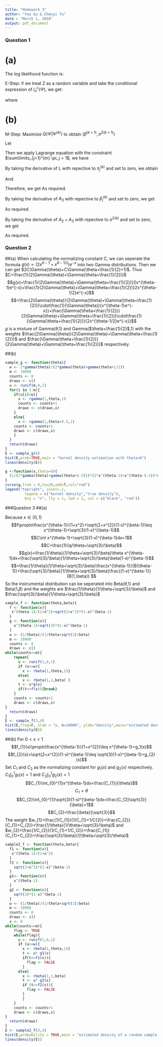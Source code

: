 ```yaml
---
title: "Homework 3"
author: "Yue Gu & Chenyi Yu"
date : "March 1, 2018"
output: pdf_document
---
```



### Question 1
# (a) 
The log likelihood function is:
\begin{align}
l_n^c(\Psi) 
&= \sum\limits_{i=1}^{n} \log p(y_i,\textbf{x}_i,z_i;\Psi) \\
&= \sum\limits_{i=1}^{n} \sum\limits_{j=1}^{m} z_{ij} 
   \{\log \pi_j \phi(y_i - \textbf{x}_i^T\beta_j; 0,\sigma^2)\} \\
&= \sum\limits_{i=1}^{n} \sum\limits_{j=1}^{m} z_{ij} \{\log\pi_j +  
   \log\phi(y_i - \textbf{x}_i^T\beta_j; 0,\sigma^2)\}
\end{align}

E-Step: 
if we treat Z as a random variable and take the conditional expression of $l_n^c{(\Psi)}$, we get:
\begin{align}
Q(\Psi \,|\, \Psi^{(k)}) 
&= E_z[l_n^c(\Psi)] \\
&= E_z[\sum\limits_{i=1}^{n} \sum\limits_{j=1}^{m} z_{ij} \{\log\pi_j^{(k)} +  
   \log\phi(y_i - \textbf{x}_i^T{\beta_j}^{(k)};0,{\sigma^2}^{(k)}\}] \\
&= \sum\limits_{i=1}^{n} \sum\limits_{j=1}^{m} E[z_{ij} \,|\, y_i,\textbf{x}_i;\Psi^{(k)}] 
   \{\log\pi_j^{(k)} + \log\phi(y_i-\textbf{x}_i^T{\beta_j}^{(k)};0,{\sigma^2}^{(k)} \}  \\
&= \sum\limits_{i=1}^{n} \sum\limits_{j=1}^{m} p_{ij}^{(k+1)} 
   \{\log\pi_j^{(k)} + \log\phi(y_i-\textbf{x}_i^T{\beta_j}^{(k)};0,{\sigma^2}^{(k)}\} \\
\end{align}


where
\begin{align}
p_{ij}^{(k+1)} 
&= E[z_{ij} \,|\, y_i,\textbf{x}_i;\Psi^{(k)}] \\
&= \cfrac {p(z_{ij};\pi)p(\textbf{x}_{i} \,|\, y_{i},z_{i};\Psi^{(k)})} 
   {p(y_{i},\textbf{x}_{i};\Psi^{(k)})} \, By\ Bayes'\ Rule  \\
&= \cfrac {\pi_j^{(k)} \phi(y_i-\textbf{x}_i^T\beta_j^{(k)};0,{\sigma^2}^{(k)})} 
{\sum\limits_{j=1}^{m} \pi_j^{(k)} \phi(y_i-\textbf{x}_i^T\beta_j^{(k)};0,{\sigma^2}^{(k)})} \\
\end{align}



# (b) 
M-Step: Maximize $Q(\Psi|\Psi^{(k)})$ to obtain $(\beta^{(k+1)},{\sigma^2}^{(k+1)})$

\begin{align}
Q(\Psi \,|\, \Psi^{(k)})
&= \sum\limits_{i=1}^{n} \sum\limits_{j=1}^{m} E[z_{ij} \,|\, y_i,\textbf{x}_i;\Psi^{(k)}] 
   \{\log\pi_j^{(k)} + \log\phi(y_i-\textbf{x}_i^T\beta_j^{(k)};0,{\sigma^2}^{(k)})\} \\
&= \sum\limits_{i=1}^{n} \sum\limits_{j=1}^{m} p_{ij}^{(k+1)} 
   \{\log\pi_j^{(k)} + \log\phi(y_i-\textbf{x}_i^T\beta_j^{(k)};0,{\sigma^2}^{(k)})\} \\
&= \sum\limits_{i=1}^{n} \sum\limits_{j=1}^{m} p_{ij}^{(k+1)} \log\pi_j^{(k)} +
   \sum\limits_{i=1}^{n} \sum\limits_{j=1}^{m} p_{ij}^{(k+1)} 
   \log\phi(y_i-\textbf{x}_i^T\beta_j^{(k)};0,{\sigma^2}^{(k)}) \\
&= \sum\limits_{i=1}^{n} \sum\limits_{j=1}^{m} p_{ij}^{(k+1)} \log\pi_j^{(k)} +
   \sum\limits_{i=1}^{n} \sum\limits_{j=1}^{m} p_{ij}^{(k+1)} 
   \log(\frac {1} {\sqrt{2\pi} {\sigma}^{(k)}}) -
   \sum\limits_{i=1}^{n} \sum\limits_{j=1}^{m} p_{ij}^{(k+1)} 
   \frac {(y_i-\textbf{x}_i^T\beta_j^{(k)})^2} {2{\sigma^2}^{(k)}}
\end{align}

Let
\begin{equation}
A_1 = \sum\limits_{i=1}^{n} \sum\limits_{j=1}^{m} p_{ij}^{(k+1)} \log\pi_j^{(k)}
\end{equation}

\begin{equation}
A_2 = \sum\limits_{i=1}^{n} \sum\limits_{j=1}^{m} p_{ij}^{(k+1)} 
      \log(\frac {1} {\sqrt{2\pi} {\sigma}^{(k)}})
\end{equation}

\begin{equation}
A_3 = \sum\limits_{i=1}^{n} \sum\limits_{j=1}^{m} p_{ij}^{(k+1)} 
      \frac {(y_i-\textbf{x}_i^T\beta_j^{(k)})^2} {2{\sigma^2}^{(k)}}
\end{equation}

Then we apply Lagrange equation with the constraint $\sum\limits_{j=1}^{m} \pi_j = 1$, we have
\begin{equation}
L({\pi_1}^{(k)},...,{\pi_m}^{(k)};\lambda) 
= Q(\Psi \,|\, \Psi^{(k)}) - \lambda (\sum\limits_{j=1}^{m} {\pi_j}^{(k)}-1)
\end{equation}

By taking the derivative of L with repective to $\pi_j^{(k)}$ and set to zero, we obtain
\begin{equation}
\frac{\partial L}{\partial \pi_j^{(k)}} 
= \sum\limits_{i=1}^{n} {p_{ij}}^{(k+1)} \frac {1} {\pi_j^{(k+1)}} - \lambda 
= 0
\end{equation}


\begin{equation}
\, \Rightarrow \,  
\pi_j^{(k+1)} = \cfrac {\sum\limits_{i=1}^{n} p_{ij}^{(k+1)}} {n}  
\end{equation}

And
\begin{equation}
\frac {\sum\limits_{i=1}^{n} \sum\limits_{j=1}^{m} p_{ij}^{(k+1)}} {\lambda} 
= \frac {n} {\lambda}
=1
\end{equation}

\begin{equation}
\, \Rightarrow \,  
\lambda = n
\end{equation}

Therefore, we get 
\begin{equation}
\pi_j^{(k+1)} = \cfrac {\sum\limits_{i=1}^{n} p_{ij}^{(k+1)}} {n}  
\end{equation}
As required.


By taking the derivative of $A_3$ with repective to $\beta_j^{(k)}$ and set to zero, we get
\begin{equation}
\frac{\partial A_3}{\partial \beta_j^{(k)}} 
\propto \sum\limits_{i=1}^{n}  p_{ij}^{(k+1)} \textbf{x}_i
        (y_i - \textbf{x}_i^T \beta_j^{(k+1)})
= 0
\end{equation}

\begin{equation}
\, \Rightarrow \, 
\sum\limits_{i=1}^{n}  p_{ij}^{(k+1)} \textbf{x}_i y_i
= \sum\limits_{i=1}^{n} \textbf{x}_i \textbf{x}_i^T \beta_j^{(k+1)} p_{ij}^{(k+1)}
\end{equation}


\begin{equation}
\, \Rightarrow \, 
\beta_j^{(k+1)} = 
({\sum\limits_{i=1}^{n}}  \textbf{x}_i \textbf{x}_i^T p_{ij}^{(k+1)}) ^{-1}
({\sum\limits_{i=1}^{n}} \textbf{x}_i p_{ij}^{(k+1)} y_i) , j=1,..., m  
\end{equation}
As required.


By taking the derivative of $A_2+A_3$ with repective to ${\sigma^2}^{(k)}$ and set to zero, we get
\begin{equation}
{\sigma^2}^{(k+1)} 
= \frac {\sum\limits_{i=1}^{n} \sum\limits_{j=1}^{m} p_{ij}^{(k+1)} 
  (y_i - \textbf{x}_i^T \beta_j^{(k+1)})^2} 
  {\sum\limits_{i=1}^{n} \sum\limits_{j=1}^{m} p_{ij}^{(k+1)}}
\end{equation}


\begin{equation}
\, \Rightarrow \,
{\sigma^2}^{(k+1)} = 
\cfrac{\sum\limits_{i=1}^{n} \sum\limits_{j=1}^{m} p_{ij}^{(k+1)} (y_i - \textbf{x}_i^T \beta_j^{(k+1)})^2} {n} 
\end{equation}
As required.



### Question 2
##(a) 
When calculating the normalizing constant C, we can seperate the formula $g(x)\propto(2x^{\theta-1}+x^{\theta-1/2})e^{-x}$ into two Gamma distributions. 
Then we can get $2C\Gamma(\theta)+C\Gamma(\theta+\frac{1}{2}=1)$.
Thus $C=\frac{1}{2\Gamma(\theta)+\Gamma(\theta+\frac{1}{2})}$
$$g(x)=\frac{1}{2\Gamma(\theta)+\Gamma(\theta+\frac{1}{2})}2x^{\theta-1}e^{-x}+\frac{1}{2\Gamma(\theta)+\Gamma(\theta+\frac{1}{2})}2x^{\theta-1/2}e^{-x}$$
$$=\frac{2\Gamma(\theta)}{2\Gamma(\theta)+\Gamma(\theta+\frac{1}{2})}\cdot\frac{1}{\Gamma(\theta)}{x^{\theta-1}e^{-x}}+\frac{\Gamma(\theta+\frac{1}{2})}{2\Gamma(\theta)+\Gamma(\theta+\frac{1}{2})}\cdot\frac{1}{\Gamma(\theta+\frac{1}{2})}{2x^{\theta-1/2}e^{-x}}$$
$g$ is a mixture of Gamma($\theta$,1) and Gamma($\theta+\frac{1}{2}$,1) with the weights $\frac{2\Gamma(\theta)}{2\Gamma(\theta)+\Gamma(\theta+\frac{1}{2})}$ and $\frac{\Gamma(\theta+\frac{1}{2})}{2\Gamma(\theta)+\Gamma(\theta+\frac{1}{2})}$ respectively. 

##(b) 
```r
sample_g <- function(theta){
  w <- 2*gamma(theta)/(2*gamma(theta)+gamma(theta+1/2))
  m <- 10000
  counts <- 0
  draws <- c()
  u <- runif(m,0,1)
  for(i in 1:m){
    if(u[i]<w){
      x <- rgamma(1,theta,1)
      counts <- counts+1
      draws <- c(draws,x)
    }
    else{
      x <- rgamma(1,theta+0.5,1)
    counts <- counts+1
    draws <- c(draws,x)  
    }
  }
  return(draws)
}
E <- sample_g(6)
hist(E,prob=TRUE,main = "kernel density estimation with theta=6")
lines(density(E))

g <-function(x,theta=6){
  (1/(2*gamma(theta)+gamma(theta+0.5)))*(2*x^(theta-1)+x^(theta-0.5))*exp(-x)
}
curve(g,from = 0,to=20,add=T,col="red")
legend("topright", inset=.1, 
         legend = c("kernel density","true density"), 
         bty = "n", lty = 1, lwd = 2, col = c("black", "red"))
```


###Question 3
##(a)

Because $x\in(0,1)$
$$f\propto\frac{x^{\theta-1}}{1+x^2}+\sqrt{2+x^{2}}(1-x)^{\beta-1}\leq x^{\theta-1}+\sqrt{3}(1-x)^{\beta-1}$$
$$C\int x^{\theta-1}+\sqrt{3}(1-x)^{\beta-1}dx=1$$
$$C=\frac{1}{q/\theta+\sqrt{3}/\beta}$$
$$g(x)=\frac{1/\theta}{1/\theta+\sqrt{3}/\beta}\theta x^{\theta-1}dx+\frac{\sqrt{3}/\beta}{1/\theta+\sqrt{3}/\beta}\beta(1-x)^{\beta-1}$$
$$=\frac{1/\theta}{1/\theta+\sqrt{3}/\beta}\frac{x^{\theta-1}}{B(\theta-1)}+\frac{\sqrt{3}/\beta}{1/\theta+\sqrt{3}/\beta}\frac{(1-x)^{\beta-1}}{B(1,\beta)} $$
So the instrumental distribution can be seperated into Beta($\theta$,1) and Beta(1,$\beta$) and the weights are $\frac{1/\theta}{1/\theta+\sqrt{3}/\beta}$ and $\frac{\sqrt{3}/\beta}{1/\theta+\sqrt{3}/\beta}$

```r
sample_f <- function(theta,beta){
  f <- function(x){
   x^(theta-1)/(1+x^2)+sqrt(2+x^2)*(1-x)^(beta-1)
  }
  g <- function(x){
    x^(theta-1)+sqrt(3)*(1-x)^(beta-1)
  }
  w <- (1/theta)/(1/theta+sqrt(3)/beta)
  m <- 10000
  counts <- 0
  draws <- c()
while(counts<=m){
    repeat{
      u <- runif(1,0,1)
      if (u<=w){
        x <- rbeta(1,theta,1)}
      else{
        x <- rbeta(1,1,beta) }  
      t <- u*g(x)
      if(t<=f(x)){break}
    }
    counts <- counts+1
    draws <- c(draws,x)
}
  return(draws)
}
E <- sample_f(3,4)
hist(E,freq=F, xlab = "x, N=10000", ylab="density",main="estimated density of a random sample with theta=3,beta=4")
lines(density(E))
```



##(b)
For $0<x<1$
$$f_{1}(x)\propto\frac{x^{\theta-1}}{1+x^{2}}\leq x^{\theta-1}=g_1(x)$$
$$f_{2}(x)=\sqrt{2+x^{2}}(1-x)^{\beta-1}\leq \sqrt{3}(1-x)^{\beta-1}=g_{2}(x)$$
Set $C_{1}$ and $C_{2}$ as the normalizing constant for $g_{1}(x)$ and $g_{2}(x)$ respectively. 
$C_{1}\int_{0}^{1}g_{1}(x)=1$ and $C_{2}\int_{0}^{1}g_{2}(x)=1$
$$C_{1}\int_{0}^{1}x^{\theta-1}dx=\frac{C_{1}}{\theta}$$
$$C_{1}=\theta$$
$$C_{2}\int_{0}^{1}\sqrt{3}(1-x)^{\beta-1}dx=\frac{C_{2}\sqrt{3}}{\beta}=1$$
$$C_{2}=\frac{\beta}{\sqrt{3}}$$
The weight $w_{1}=\frac{1/C_{1}}{1/C_{1}+1/C{2}}=\frac{C_{2}}{C_{1}+C_{2}}=\frac{1/\theta}{1/\theta+\sqrt{3}/\beta}$ and $w_{2}=\frac{1/C_{2}}{1/C_{1}+1/C_{2}}=\frac{C_{1}}{C_{1}+C_{2}}=\frac{\sqrt{3}/\beta}{1/\theta+\sqrt{3}/\theta}$

```r
sample2_f <- function(theta,beta){
  f1 <- function(x){
   x^(theta-1)/(1+x^2)
  }
  f2 <- function(x){
    sqrt(2+x^2)*(1-x)^(beta-1)
  }
  g1<- function(x){
    x^(theta-1)
  }
  g2 <- function(x){
    sqrt(3)*(1-x)^(beta-1)
  }
  w <- (1/theta)/(1/theta+sqrt(3)/beta)
  m <- 10000
  counts <- 0
  draws <- c()
  x <- 0
while(counts<=m){
    flag <- TRUE  
    while(flag){
      u <- runif(1,0,1)
      if (u<=w){
        x <- rbeta(1,theta,1)}
        t <- u* g1(x)
        if(t<=f1(x)){
          flag <- FALSE
        }
      else{
        x <- rbeta(1,1,beta)
        t <- u* g2(x)
        if (t<=f2(x)){
          flag <- FALSE
        }
        }  
    }
    counts <- counts+1
    draws <- c(draws,x)
}
  return(draws)
}
E <- sample2_f(3,4)
hist(E,probability = TRUE,main = "estimated density of a random sample with theta=3,beta=4")
lines(density(E))
```










